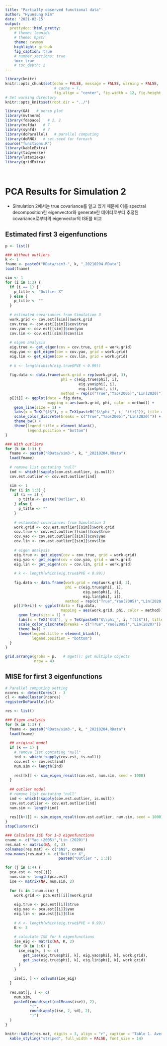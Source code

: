 ---
title: "Partially observed functional data"
author: "Hyunsung Kim"
date: '2021-02-15'
output: 
  prettydoc::html_pretty:
    # theme: leonids
    # theme: hpstr
    theme: cayman
    highlight: github
    fig_caption: true
    # number_sections: true
    toc: true
    # toc_depth: 2
---

<style>
  p.caption {   <!-- figure caption -->
    font-size: 0.9em;
    font-style: italic;
    color: grey;
    <!-- margin-right: 10%; -->
    <!-- margin-left: 10%;   -->
    text-align: justify;
  }
  caption {    <!-- table caption -->
    font-size: 0.9em;
    font-style: italic;
    color: grey;
    <!-- margin-right: 10%; -->
    <!-- margin-left: 10%;   -->
    text-align: justify;
  }
</style>


```{r setup, include=FALSE}
library(knitr)
knitr::opts_chunk$set(echo = FALSE, message = FALSE, warning = FALSE, 
                      # cache = T,
                      fig.align = "center", fig.width = 12, fig.height = 6)
# Set working directory
knitr::opts_knit$set(root.dir = "../")
```

```{r}
library(GA)   # persp plot
library(mvtnorm)
library(fdapace)   # 1, 2
library(mcfda)   # 7
library(synfd)   # 7
library(doParallel)   # parallel computing
library(doRNG)   # set.seed for foreach
source("functions.R")
library(kableExtra)
library(tidyverse)
library(latex2exp)
library(gridExtra)
```


<br>

# PCA Results for Simulation 2
- Simulation 2에서는 true covariance를 알고 있기 때문에 이를 spectral decomposition한 eigenvector와 generate한 데이터로부터 추정된 covariance로부터의 eigenvector의 ISE를 비교

## Estimated first 3 eigenfunctions
```{r fig, fig.cap = "Figure 1. Estimated first 3 eigenfunctions for 1st simulation data.", fig.height = 16}
p <- list()

### Without outliers
k <- 1
fname <- paste0("RData/sim3-", k, "_20210204.RData")
load(fname)

sim <- 1
for (i in 1:3) {
  if (i == 1) {
    p_title <- "Outlier X"
  } else {
    p_title <- ""
  }
  
  # estimated covariances from Simulation 3
  work.grid <- cov.est[[sim]]$work.grid
  cov.true <- cov.est[[sim]]$cov$true
  cov.yao <- cov.est[[sim]]$cov$yao
  cov.lin <- cov.est[[sim]]$cov$lin
  
  # eigen analysis
  eig.true <- get_eigen(cov = cov.true, grid = work.grid)
  eig.yao <- get_eigen(cov = cov.yao, grid = work.grid)
  eig.lin <- get_eigen(cov = cov.lin, grid = work.grid)
  
  # k <- length(which(eig.true$PVE < 0.99))
  
  fig.data <- data.frame(work.grid = rep(work.grid, 3),
                         phi = c(eig.true$phi[, i],
                                 eig.yao$phi[, i],
                                 eig.lin$phi[, i]),
                         method = rep(c("True","Yao(2005)","Lin(2020)"), each = length(work.grid)))
  p[[i]] <- ggplot(data = fig.data, 
                   mapping = aes(work.grid, phi, color = method)) +
    geom_line(size = 1) +
    labs(x = TeX("$t$"), y = TeX(paste0("$\\phi_", i, "(t)$")), title = p_title) +
    scale_color_discrete(breaks = c("True","Yao(2005)","Lin(2020)")) +
    theme_bw() +
    theme(legend.title = element_blank(),
          legend.position = "bottom")
}

### With outliers
for (k in 1:3) {
  fname <- paste0("RData/sim3-", k, "_20210204.RData")
  load(fname)
  
  # remove list contating "null"  
  ind <- which(!sapply(cov.est.outlier, is.null))
  cov.est.outlier <- cov.est.outlier[ind]

  sim <- 1
  for (i in 1:3) {
    if (i == 1) {
      p_title <- paste("Outlier", k)
    } else {
      p_title <- ""
    }
    
    # estimated covariances from Simulation 3
    work.grid <- cov.est.outlier[[sim]]$work.grid
    cov.true <- cov.est.outlier[[sim]]$cov$true
    cov.yao <- cov.est.outlier[[sim]]$cov$yao
    cov.lin <- cov.est.outlier[[sim]]$cov$lin
    
    # eigen analysis
    eig.true <- get_eigen(cov = cov.true, grid = work.grid)
    eig.yao <- get_eigen(cov = cov.yao, grid = work.grid)
    eig.lin <- get_eigen(cov = cov.lin, grid = work.grid)
    
    # k <- length(which(eig.true$PVE < 0.99))
    
    fig.data <- data.frame(work.grid = rep(work.grid, 3),
                           phi = c(eig.true$phi[, i],
                                   eig.yao$phi[, i],
                                   eig.lin$phi[, i]),
                           method = rep(c("True","Yao(2005)","Lin(2020)"), each = length(work.grid)))
    p[[3*k+i]] <- ggplot(data = fig.data, 
                         mapping = aes(work.grid, phi, color = method)) +
      geom_line(size = 1) +
      labs(x = TeX("$t$"), y = TeX(paste0("$\\phi_", i, "(t)$")), title = p_title) +
      scale_color_discrete(breaks = c("True","Yao(2005)","Lin(2020)")) +
      theme_bw() +
      theme(legend.title = element_blank(),
            legend.position = "bottom")
  }
}

grid.arrange(grobs = p,   # mget(): get multiple objects
             nrow = 4)
```


## MISE for first 3 eigenfunctions
```{r tab1}
# Parallel computing setting
ncores <- detectCores() - 3
cl <- makeCluster(ncores)
registerDoParallel(cl)

res <- list()

### Eigen analysis
for (k in 1:3) {
  fname <- paste0("RData/sim3-", k, "_20210204.RData")
  load(fname)
  
  ## original model
  if (k == 1) {
    # remove list contating "null"  
    ind <- which(!sapply(cov.est, is.null))
    cov.est <- cov.est[ind]
    num.sim <- length(ind)
    
    res[[k]] <- sim_eigen_result(cov.est, num.sim, seed = 1000)
  }
  
  ## outlier model
  # remove list contating "null"  
  ind <- which(!sapply(cov.est.outlier, is.null))
  cov.est.outlier <- cov.est.outlier[ind]
  num.sim <- length(ind)
  
  res[[k+1]] <- sim_eigen_result(cov.est.outlier, num.sim, seed = 1000)
}
stopCluster(cl)  

### Calculate ISE for 1~3 eigenfunctions
cname <- c("Yao (2005)","Lin (2020)")
res.mat <- matrix(NA, 4, 3)
colnames(res.mat) <- c("$N$", cname)
row.names(res.mat) <- c("Outlier X",
                        paste0("Outlier ", 1:3))

for (j in 1:4) {
  pca.est <- res[[j]]
  num.sim <- length(pca.est)
  ise <- matrix(NA, num.sim, 2)
  
  for (i in 1:num.sim) {
    work.grid <- pca.est[[i]]$work.grid
    
    eig.true <- pca.est[[i]]$true
    eig.yao <- pca.est[[i]]$yao
    eig.lin <- pca.est[[i]]$lin
    
    # K <- length(which(eig.true$PVE < 0.99))
    K <- 3
    
    # calculate ISE for k eigenfunctions
    ise_eig <- matrix(NA, K, 2)
    for (k in 1:K) {
      ise_eig[k, ] <- c(
        get_ise(eig.true$phi[, k], eig.yao$phi[, k], work.grid),
        get_ise(eig.true$phi[, k], eig.lin$phi[, k], work.grid)
      )
    }
    
    ise[i, ] <- colSums(ise_eig)
  }
  
  res.mat[j, ] <- c(
    num.sim,
    paste0(round(sqrt(colMeans(ise)), 2), 
           "(", 
           round(apply(ise, 2, sd), 2), 
           ")")
  )
}

knitr::kable(res.mat, digits = 3, align = "r", caption = "Table 1. Average MISE (standard error) of first 3 eigenfunctions.") %>% 
  kable_styling("striped", full_width = FALSE, font_size = 14)
```